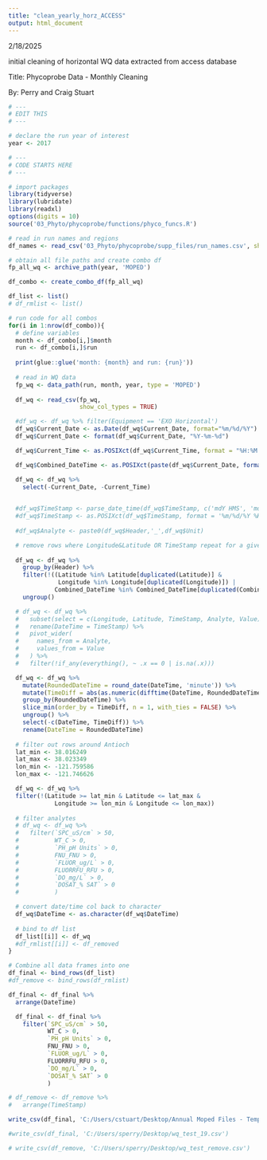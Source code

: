 ```yaml
---
title: "clean_yearly_horz_ACCESS"
output: html_document
---
```


2/18/2025

initial cleaning of horizontal WQ data extracted from access database

Title: Phycoprobe Data - Monthly Cleaning

By: Perry and Craig Stuart

```r
# ---
# EDIT THIS
# ---

# declare the run year of interest  
year <- 2017
```

```r
# ---
# CODE STARTS HERE
# ---

# import packages
library(tidyverse)
library(lubridate)
library(readxl)
options(digits = 10)
source('03_Phyto/phycoprobe/functions/phyco_funcs.R')

# read in run names and regions
df_names <- read_csv('03_Phyto/phycoprobe/supp_files/run_names.csv', show_col_types = FALSE)

# obtain all file paths and create combo df
fp_all_wq <- archive_path(year, 'MOPED')

df_combo <- create_combo_df(fp_all_wq)

df_list <- list()
# df_rmlist <- list()

# run code for all combos
for(i in 1:nrow(df_combo)){
  # define variables
  month <- df_combo[i,]$month
  run <- df_combo[i,]$run
  
  print(glue::glue('month: {month} and run: {run}'))
  
  # read in WQ data
  fp_wq <- data_path(run, month, year, type = 'MOPED')
  
  df_wq <- read_csv(fp_wq,
                    show_col_types = TRUE)

  #df_wq <- df_wq %>% filter(Equipment == 'EXO Horizontal')
  df_wq$Current_Date <- as.Date(df_wq$Current_Date, format="%m/%d/%Y")
  df_wq$Current_Date <- format(df_wq$Current_Date, "%Y-%m-%d")

  df_wq$Current_Time <- as.POSIXct(df_wq$Current_Time, format = "%H:%M:%S")

  df_wq$Combined_DateTime <- as.POSIXct(paste(df_wq$Current_Date, format(df_wq$Current_Time, "%H:%M:%S")), format="%Y-%m-%d %H:%M:%S")

  df_wq <- df_wq %>% 
    select(-Current_Date, -Current_Time)
  

  #df_wq$TimeStamp <- parse_date_time(df_wq$TimeStamp, c('mdY HMS', 'mdY HM'))
  #df_wq$TimeStamp <- as.POSIXct(df_wq$TimeStamp, format = '%m/%d/%Y %H:%M:%S')
  
  #df_wq$Analyte <- paste0(df_wq$Header,'_',df_wq$Unit)

  # remove rows where Longitude&Latitude OR TimeStamp repeat for a given analyte
  
  df_wq <- df_wq %>%
    group_by(Header) %>%
    filter(!((Latitude %in% Latitude[duplicated(Latitude)] & 
              Longitude %in% Longitude[duplicated(Longitude)]) | 
             Combined_DateTime %in% Combined_DateTime[duplicated(Combined_DateTime)])) %>%
    ungroup()

  # df_wq <- df_wq %>%
  #   subset(select = c(Longitude, Latitude, TimeStamp, Analyte, Value)) %>%
  #   rename(DateTime = TimeStamp) %>%
  #   pivot_wider(
  #     names_from = Analyte,
  #     values_from = Value
  #   ) %>%
  #   filter(!if_any(everything(), ~ .x == 0 | is.na(.x)))

  df_wq <- df_wq %>%
    mutate(RoundedDateTime = round_date(DateTime, 'minute')) %>%
    mutate(TimeDiff = abs(as.numeric(difftime(DateTime, RoundedDateTime, units = 'secs')))) %>%
    group_by(RoundedDateTime) %>%
    slice_min(order_by = TimeDiff, n = 1, with_ties = FALSE) %>%
    ungroup() %>%
    select(-c(DateTime, TimeDiff)) %>%
    rename(DateTime = RoundedDateTime)
  
  # filter out rows around Antioch
  lat_min <- 38.016249
  lat_max <- 38.023349
  lon_min <- -121.759586
  lon_max <- -121.746626

  df_wq <- df_wq %>%
  filter(!(Latitude >= lat_min & Latitude <= lat_max &
             Longitude >= lon_min & Longitude <= lon_max))
  
  # filter analytes
  # df_wq <- df_wq %>%
  #   filter(`SPC_uS/cm` > 50,
  #          WT_C > 0,
  #          `PH_pH Units` > 0,
  #          FNU_FNU > 0,
  #          `FLUOR_ug/L` > 0,
  #          FLUORRFU_RFU > 0,
  #          `DO_mg/L` > 0,
  #          `DOSAT_% SAT` > 0
  #          )

  # convert date/time col back to character
  df_wq$DateTime <- as.character(df_wq$DateTime)
  
  # bind to df list
  df_list[[i]] <- df_wq
  #df_rmlist[[i]] <- df_removed
}

# Combine all data frames into one
df_final <- bind_rows(df_list)
#df_remove <- bind_rows(df_rmlist)

df_final <- df_final %>%
  arrange(DateTime)

  df_final <- df_final %>%
    filter(`SPC_uS/cm` > 50,
           WT_C > 0,
           `PH_pH Units` > 0,
           FNU_FNU > 0,
           `FLUOR_ug/L` > 0,
           FLUORRFU_RFU > 0,
           `DO_mg/L` > 0,
           `DOSAT_% SAT` > 0
           )

# df_remove <- df_remove %>%
#   arrange(TimeStamp)

write_csv(df_final, 'C:/Users/cstuart/Desktop/Annual Moped Files - Temp/MOPED_2024_combined_final.csv')

#write_csv(df_final, 'C:/Users/sperry/Desktop/wq_test_19.csv')

# write_csv(df_remove, 'C:/Users/sperry/Desktop/wq_test_remove.csv')
```